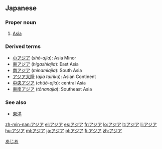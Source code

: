 == Japanese ==
===Proper noun===
{{ja-pos|ka|proper|hira=あじあ|rom=ajia}}
# [[Asia]]


===Derived terms===
*[[小アジア]] (''shō-ajia''): Asia Minor
*[[東アジア]] (''higashiajia''): East Asia
*[[南アジア]] (''minamiajia''): South Asia
*[[アジア大陸]] (''ajia tairiku''): Asian Continent
*[[中央アジア]] (''chūō-ajia''): central Asia
*[[東南アジア]] (''tōnanajia''): Southeast Asia
===See also===
*[[東洋]]

[[Category:ja:Continents|あじあ]]

[[zh-min-nan:アジア]]
[[el:アジア]]
[[es:アジア]]
[[fr:アジア]]
[[lo:アジア]]
[[lt:アジア]]
[[li:アジア]]
[[hu:アジア]]
[[ml:アジア]]
[[ja:アジア]]
[[pl:アジア]]
[[fi:アジア]]
[[zh:アジア]]